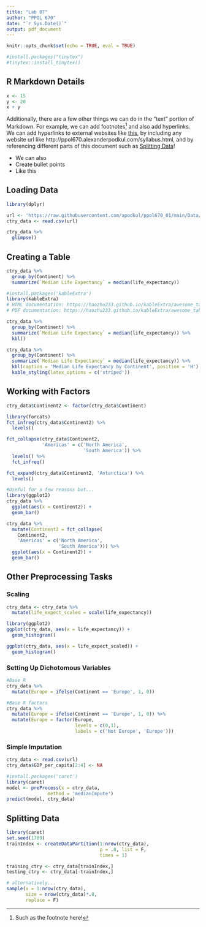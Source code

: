 ```yaml
---
title: "Lab 07"
author: "PPOL 670"
date: "`r Sys.Date()`"
output: pdf_document
---
```


```r
knitr::opts_chunk$set(echo = TRUE, eval = TRUE)

#install.packages("tinytex")
#tinytex::install_tinytex()
```

## R Markdown Details 
```r
x <- 15
y <- 20 
x + y
```

Additionally, there are a few other things we can do in the "text" portion of Markdown. For example, we can add footnotes^[Such as the footnote here!] and also add hyperlinks. We can add hyperlinks to external websites like [this](www.google.com), by including any website url like http://ppol670.alexanderpodkul.com/syllabus.html, and by referencing different parts of this document such as [Splitting Data]! 

- We can also 
- Create bullet points
- Like this


## Loading Data 
```r
library(dplyr)

url <- 'https://raw.githubusercontent.com/apodkul/ppol670_01/main/Data/life_expect.csv'
ctry_data <- read.csv(url)

ctry_data %>% 
  glimpse()

```

## Creating a Table 
```r
ctry_data %>% 
  group_by(Continent) %>% 
  summarize(`Median Life Expectancy` = median(life_expectancy))
```

```r
#install.packages('kableExtra')
library(kableExtra)
# HTML documentation: https://haozhu233.github.io/kableExtra/awesome_table_in_html.html
# PDF documentation: https://haozhu233.github.io/kableExtra/awesome_table_in_pdf.pdf

ctry_data %>% 
  group_by(Continent) %>% 
  summarize(`Median Life Expectancy` = median(life_expectancy)) %>% 
  kbl()
```

```r
ctry_data %>% 
  group_by(Continent) %>% 
  summarize(`Median Life Expectancy` = median(life_expectancy)) %>% 
  kbl(caption = 'Median Life Expectancy by Continent', position = 'H') %>% 
  kable_styling(latex_options = c('striped'))
```

## Working with Factors
```r
ctry_data$Continent2 <- factor(ctry_data$Continent)

library(forcats)
fct_infreq(ctry_data$Continent2) %>%
  levels()

fct_collapse(ctry_data$Continent2, 
             'Americas' = c('North America', 
                            'South America')) %>%
  levels() %>%
  fct_infreq()

fct_expand(ctry_data$Continent2, 'Antarctica') %>%
  levels()

#Useful for a few reasons but...
library(ggplot2)
ctry_data %>%
  ggplot(aes(x = Continent2)) + 
  geom_bar()

ctry_data %>%
  mutate(Continent2 = fct_collapse(
    Continent2, 
    'Americas' = c('North America', 
                   'South America'))) %>%
  ggplot(aes(x = Continent2)) + 
  geom_bar()

```

## Other Preprocessing Tasks 
### Scaling 
```r
ctry_data <- ctry_data %>% 
  mutate(life_expect_scaled = scale(life_expectancy))

library(ggplot2)
ggplot(ctry_data, aes(x = life_expectancy)) + 
  geom_histogram()

ggplot(ctry_data, aes(x = life_expect_scaled)) + 
  geom_histogram()

```


### Setting Up Dichotomous Variables 
```r
#Base R
ctry_data %>%
  mutate(Europe = ifelse(Continent == 'Europe', 1, 0))

#Base R factors 
ctry_data %>%
  mutate(Europe = ifelse(Continent == 'Europe', 1, 0)) %>%
  mutate(Europe = factor(Europe, 
                         levels = c(0,1), 
                         labels = c('Not Europe', 'Europe')))
```

### Simple Imputation
```r
ctry_data <- read.csv(url)
ctry_data$GDP_per_capita[2:4] <- NA

#install.packages('caret')
library(caret)
model <- preProcess(x = ctry_data, 
               method = 'medianImpute')
predict(model, ctry_data)
```

## Splitting Data 
```r
library(caret)
set.seed(1789)
trainIndex <- createDataPartition(1:nrow(ctry_data), 
                                  p = .8, list = F,
                                  times = 1)

training_ctry <- ctry_data[trainIndex,]
testing_ctry <- ctry_data[-trainIndex,]

# alternatively...
sample(x = 1:nrow(ctry_data), 
       size = nrow(ctry_data)*.8,
       replace = F)

```



